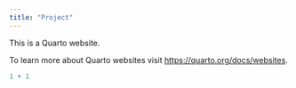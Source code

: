 ```yaml
---
title: "Project"
---
```


This is a Quarto website.

To learn more about Quarto websites visit <https://quarto.org/docs/websites>.

```r
1 + 1
```

